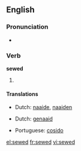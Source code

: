 ==English==

===Pronunciation===
* {{a|US}} {{IPA|/'sʊəd/}}

===Verb===
'''sewed'''

# {{past of| to [[sew]]}}

====Translations====
{{trans-top|past tense of sow}}
*Dutch: [[naaide]], [[naaiden]]
{{trans-mid}}
{{trans-bottom}}
{{trans-top|past tense of sow}}
*Dutch: [[genaaid]]
{{trans-mid}}
*Portuguese: [[cosido]]
{{trans-bottom}}

[[el:sewed]]
[[fr:sewed]]
[[vi:sewed]]